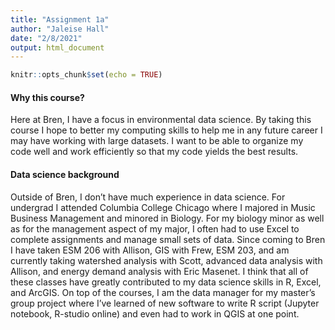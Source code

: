 ```yaml
---
title: "Assignment 1a"
author: "Jaleise Hall"
date: "2/8/2021"
output: html_document
---
```


```r
knitr::opts_chunk$set(echo = TRUE)
```

#### Why this course?

Here at Bren, I have a focus in environmental data science. By taking this course I hope to better my computing skills to help me in any future career I may have working with large datasets. I want to be able to organize my code well and work efficiently so that my code yields the best results.

#### Data science background

Outside of Bren, I don't have much experience in data science. For undergrad I attended Columbia College Chicago where I majored in Music Business Management and minored in Biology. For my biology minor as well as for the management aspect of my major, I often had to use Excel to complete assignments and manage small sets of data. Since coming to Bren I have taken ESM 206 with Allison, GIS with Frew, ESM 203, and am currently taking watershed analysis with Scott, advanced data  analysis with Allison, and energy demand analysis with Eric Masenet. I think that all of these classes have greatly contributed to my data science skills in R, Excel, and ArcGIS. On top of the courses, I am the data manager for my master's group project where I've learned of new software to write R script (Jupyter notebook, R-studio online) and even had to work in QGIS at one point.



